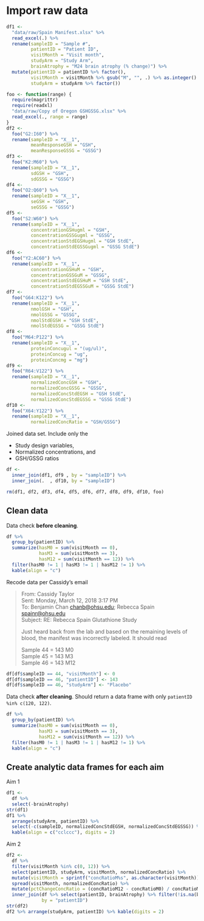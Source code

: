 # Import raw data

```r
df1 <-
  "data/raw/Spain Manifest.xlsx" %>% 
  read_excel(.) %>% 
  rename(sampleID = "Sample #",
         patientID = "Patient ID",
         visitMonth = "Visit month",
         studyArm = "Study Arm",
         brainAtrophy = "M24 brain atrophy (% change)") %>% 
  mutate(patientID = patientID %>% factor(),
         visitMonth = visitMonth %>% gsub("M", "", .) %>% as.integer() %>% factor(),
         studyArm = studyArm %>% factor())
```

```r
foo <- function(range) {
  require(magrittr)
  require(readxl)
  "data/raw/Copy of Oregon GSHGSSG.xlsx" %>% 
  read_excel(., range = range)
}
df2 <-
  foo("G2:I60") %>% 
  rename(sampleID = "X__1",
         meanResponseGSH = "GSH",
         meanResponseGSSG = "GSSG")
df3 <-
  foo("K2:M60") %>% 
  rename(sampleID = "X__1",
         sdGSH = "GSH",
         sdGSSG = "GSSG")
df4 <-
  foo("O2:Q60") %>% 
  rename(sampleID = "X__1",
         seGSH = "GSH",
         seGSSG = "GSSG")
df5 <-
  foo("S2:W60") %>% 
  rename(sampleID = "X__1",
         concentrationGSHugml = "GSH",
         concentrationGSSGugml = "GSSG",
         concentrationStdEGSHugml = "GSH StdE",
         concentrationStdEGSSGugml = "GSSG StdE")
df6 <-
  foo("Y2:AC60") %>% 
  rename(sampleID = "X__1",
         concentrationGSHuM = "GSH",
         concentrationGSSGuM = "GSSG",
         concentrationStdEGSHuM = "GSH StdE",
         concentrationStdEGSSGuM = "GSSG StdE")
df7 <-
  foo("G64:K122") %>% 
  rename(sampleID = "X__1",
         nmolGSH = "GSH",
         nmolGSSG = "GSSG",
         nmolStdEGSH = "GSH StdE",
         nmolStdEGSSG = "GSSG StdE")
df8 <-
  foo("M64:P122") %>% 
  rename(sampleID = "X__1",
         proteinConcugul = "(ug/ul)",
         proteinConcug = "ug",
         proteinConcmg = "mg")
df9 <-
  foo("R64:V122") %>% 
  rename(sampleID = "X__1",
         normalizedConcGSH = "GSH",
         normalizedConcGSSG = "GSSG",
         normalizedConcStdEGSH = "GSH StdE",
         normalizedConcStdEGSSG = "GSSG StdE")
df10 <-
  foo("X64:Y122") %>% 
  rename(sampleID = "X__1",
         normalizedConcRatio = "GSH/GSSG")
```

Joined data set.
Include only the 

* Study design variables,
* Normalized concentrations, and 
* GSH/GSSG ratios

```r
df <-
  inner_join(df1, df9 , by = "sampleID") %>% 
  inner_join(.  , df10, by = "sampleID")
```

```r
rm(df1, df2, df3, df4, df5, df6, df7, df8, df9, df10, foo)
```


## Clean data

Data check **before cleaning**.

```r
df %>% 
  group_by(patientID) %>% 
  summarize(hasM0 = sum(visitMonth == 0),
            hasM3 = sum(visitMonth == 3),
            hasM12 = sum(visitMonth == 12)) %>% 
  filter(hasM0 != 1 | hasM3 != 1 | hasM12 != 1) %>% 
  kable(align = "c")
```

Recode data per Cassidy's email

> From: Cassidy Taylor  
> Sent: Monday, March 12, 2018 3:17 PM  
> To: Benjamin Chan <chanb@ohsu.edu>; Rebecca Spain <spainr@ohsu.edu>  
> Subject: RE: Rebecca Spain Glutathione Study  
> 
> Just heard back from the lab and based on the remaining levels of blood, the
> manifest was incorrectly labeled. It should read
> 
> Sample 44 = 143 M0  
> Sample 45 = 143 M3  
> Sample 46 = 143 M12  

```r
df[df$sampleID == 44, "visitMonth"] <- 0
df[df$sampleID == 46, "patientID"] <- 143
df[df$sampleID == 46, "studyArm"] <- "Placebo"
```

Data check **after cleaning**.
Should return a data frame with only `patientID %in% c(120, 122)`.

```r
df %>% 
  group_by(patientID) %>% 
  summarize(hasM0 = sum(visitMonth == 0),
            hasM3 = sum(visitMonth == 3),
            hasM12 = sum(visitMonth == 12)) %>% 
  filter(hasM0 != 1 | hasM3 != 1 | hasM12 != 1) %>% 
  kable(align = "c")
```


## Create analytic data frames for each aim

Aim 1

```r
df1 <- 
  df %>% 
  select(-brainAtrophy)
str(df1)
df1 %>% 
  arrange(studyArm, patientID) %>% 
  select(-c(sampleID, normalizedConcStdEGSH, normalizedConcStdEGSSG)) %>% 
  kable(align = c("cclccc"), digits = 2)
```

Aim 2

```r
df2 <- 
  df %>% 
  filter(visitMonth %in% c(0, 12)) %>% 
  select(patientID, studyArm, visitMonth, normalizedConcRatio) %>% 
  mutate(visitMonth = sprintf("concRatioM%s", as.character(visitMonth))) %>% 
  spread(visitMonth, normalizedConcRatio) %>% 
  mutate(pctChangeConcRatio = (concRatioM12 - concRatioM0) / concRatioM0 * 100) %>% 
  inner_join(df %>% select(patientID, brainAtrophy) %>% filter(!is.na(brainAtrophy)),
             by = "patientID")
str(df2)
df2 %>% arrange(studyArm, patientID) %>% kable(digits = 2)
```
